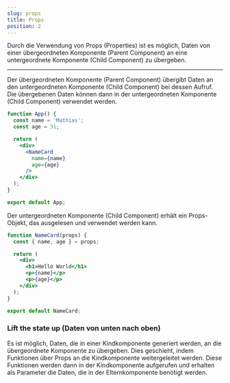 ```yaml
---
slug: props
title: Props
position: 2
---
```


Durch die Verwendung von Props (Properties) ist es möglich, Daten von einer übergeordneten Komponente (Parent Component) an eine untergeordnete Komponente (Child Component) zu übergeben.
<hr />

Der übergeordneten Komponente (Parent Component) übergibt Daten an den untergeordneten Komponente (Child Component) bei dessen Aufruf.
Die übergebenen Daten können dann in der untergeordneten Komponente (Child Component) verwendet werden.

```jsx
function App() {
  const name = 'Mathias';
  const age = 31;

  return (
    <div>
      <NameCard
        name={name}
        age={age}
      />
    </div>
  );
}

export default App;
```
Der untergeordneten Komponente (Child Component) erhält ein Props-Objekt, das ausgelesen und verwendet werden kann.
```jsx
function NameCard(props) {
  const { name, age } = props;

  return (
    <div>
      <h1>Hello World</h1>
      <p>{name}</p>
      <p>{age}</p>
    </div>
  );
}

export default NameCard;
```

### Lift the state up (Daten von unten nach oben)
Es ist möglich, Daten, die in einer Kindkomponente generiert werden, an die übergeordnete Komponente zu übergeben.
Dies geschieht, indem Funktionen über Props an die Kindkomponente weitergeleitet werden.
Diese Funktionen werden dann in der Kindkomponente aufgerufen und erhalten als Parameter die Daten, die in der Elternkomponente benötigt werden.